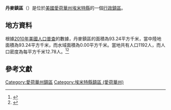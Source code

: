 {{noteTA
|G1=USState
|G2=地名
|G3=Unit
}}
{{Infobox settlement
|official_name            = 丹麥鎮區
|native_name = Denmark Township
|settlement_type          = [[行政鎮區|行政鎮區]]
|image_skyline            = 
|imagesize                = 
|image_map                = Map highlighting Denmark Township, Emmet County, Iowa.svg
|mapsize                  = 250px
|pushpin_map  =USA Iowa
|pushpin_label = 丹麥鎮區
|pushpin_label_position   = top
|pushpin_map_caption      = 丹麥鎮區在愛荷華州的位置
|subdivision_type         = [[世界政區索引|國家]]
|subdivision_type1        = [[美国州份|州份]]
|subdivision_type2        = [[愛荷華州行政区划|縣]]
|subdivision_name         = [[美国|美国]]
|subdivision_name1        = [[愛荷華州|愛荷華州]]
|subdivision_name2        = [[埃米特縣_(愛荷華州)|埃米特縣]]
|elevation_ft             = 1266
|elevation_m              = 386
|timezone                 = [[北美中部時區|北美中部時區]]
|area_total_km2           = 93.24
|area_land_km2            = 93.24
|area_water_km2           = 0.00
|area_total_sq_mi         = 
|area_land_sq_mi          = 
|area_water_sq_mi         = 
|population_as_of         = [[2010年美國人口普查|2010]]
|population_footnotes     = 
|population_total         = 1192
|population_density_km2   = auto
|population_density_sq_mi = auto
|utc_offset               = -6
|coordinates              = {{coord|43|17|52|N|94|30|12|W|type:city_region:US-AL_source:GNS-enwiki|display=inline,title}}
| coor_pinpoint           = 
| coordinates_footnotes   = 
|timezone_DST             = CDT
|utc_offset_DST           = -5
|postal_code_type         = [[美國郵區編號|郵區編號]]
|postal_code              = 50514, 50578
|area_code                = {{link-en|电话区号712|Area code 712|712}}
|blank_name = [[地名信息系统|GNIS ID]]
|blank_info = 467703
}}
'''丹麥鎮區'''（{{lang-en|Denmark Township}}）是位於[[美國|美國]][[愛荷華州|愛荷華州]][[埃米特縣_(愛荷華州)|埃米特縣]]的一個[[行政鎮區|行政鎮區]]。

== 地方資料 ==
根據[[2010年美國人口普查|2010年美國人口普查]]的數據，丹麥鎮區的面積為93.24平方千米，當中陸地面積為93.24平方千米，而水域面積為0.00平方千米。當地共有人口1192人，而人口密度為每平方千米12.78人。<ref name="GR8">{{cite web|url=http://factfinder2.census.gov|publisher=[[美国人口调查局|美国人口调查局]]|accessdate=2011-05-14|title=American FactFinder|archive-date=2013-09-11|archive-url=https://web.archive.org/web/20130911234518/http://factfinder2.census.gov/|dead-url=no}}</ref><ref>{{cite web|url=https://www.citypopulation.de/en/usa/iowa/admin/|title=USA: Iowa (Counties and Townships) - City Population}}</ref>

== 參考文獻 ==
{{reflist}}

{{埃米特縣 (愛荷華州)}}

{{DEFAULTSORT:Denmark Township}}
[[Category:愛荷華州鎮區|Category:愛荷華州鎮區]]
[[Category:埃米特縣鎮區_(愛荷華州)|Category:埃米特縣鎮區 (愛荷華州)]]

{{Iowa-geo-stub}}